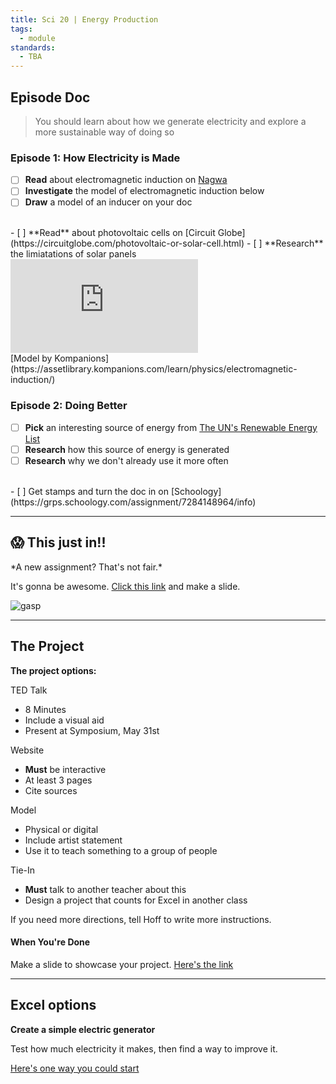 ```yaml
---
title: Sci 20 | Energy Production
tags:
  - module
standards:
  - TBA
---
```


## Episode Doc
> You should learn about how we generate electricity and explore a more sustainable way of doing so

### Episode 1: How Electricity is Made
- [ ] **Read** about electromagnetic induction on [Nagwa](https://www.nagwa.com/en/explainers/578146280295/)
- [ ] **Investigate** the model of electromagnetic induction below
- [ ] **Draw** a model of an inducer on your doc
<br />
- [ ] **Read** about photovoltaic cells on [Circuit Globe](https://circuitglobe.com/photovoltaic-or-solar-cell.html)
- [ ] **Research** the limiatations of solar panels

<div className="flex" style={{width: '100%', alignContent: "center", justifyContent: "center"}}>
<embed
  src="https://assetlibrary.kompanions.com/learn/3d-models/electromagnetic-induction/"
  style={{
    height: '300px',
    width: '500px',
    maxWidth: '90%',
  }}
/>
</div>
<span
  className="center"
>
[Model by Kompanions](https://assetlibrary.kompanions.com/learn/physics/electromagnetic-induction/)
</span>

### Episode 2: Doing Better
- [ ] **Pick** an interesting source of energy from [The UN's Renewable Energy List](https://www.un.org/en/climatechange/what-is-renewable-energy)
- [ ] **Research** how this source of energy is generated
- [ ] **Research** why we don't already use it more often

<br />
- [ ] Get stamps and turn the doc in on [Schoology](https://grps.schoology.com/assignment/7284148964/info)

---

## 😱 This just in!!

<div style={{paddingRight: "200px"}}>
*A new assignment? That's not fair.*

It's gonna be awesome. [Click this link](https://docs.google.com/presentation/d/1hxCoWX4V_eNagQ_BSCpx0ko3eJicBmVaxnWi0_Y1Qi8/edit?usp=sharing) and make a slide.
</div>
<div style={{position: "relative"}}>
<img
  src="https://media1.giphy.com/media/v1.Y2lkPTc5MGI3NjExcXFrbzIxenduMTNsM3R5ZmkzbmhmcHp1ZHkzYmRjdmthNDViYzJsNyZlcD12MV9pbnRlcm5hbF9naWZfYnlfaWQmY3Q9Zw/95ZYXmOCd9BBK/giphy.gif"
  alt="gasp"
  style={{
    position: "absolute",
    right: "0",
    height: "170px",
    width: "170px",
    transform: "translateY(-90%)"
  }}
/>
</div>

---

## The Project

**The project options:**

TED Talk

  - 8 Minutes
  - Include a visual aid
  - Present at Symposium, May 31st

Website

  - **Must** be interactive
  - At least 3 pages
  - Cite sources

Model

  - Physical or digital
  - Include artist statement
  - Use it to teach something to a group of people

Tie-In

  - **Must** talk to another teacher about this
  - Design a project that counts for Excel in another class

If you need more directions, tell Hoff to write more instructions.

#### When You're Done
Make a slide to showcase your project. [Here's the link](https://docs.google.com/presentation/d/11sCrdqb7G51St4Ma5I9Ob4afL939XLd3lD2qJ2rAawE/edit?usp=sharing)

---

## Excel options
**Create a simple electric generator**

Test how much electricity it makes, then find a way to improve it.

[Here's one way you could start](https://www.wikihow.com/Make-a-Simple-Electric-Generator)
